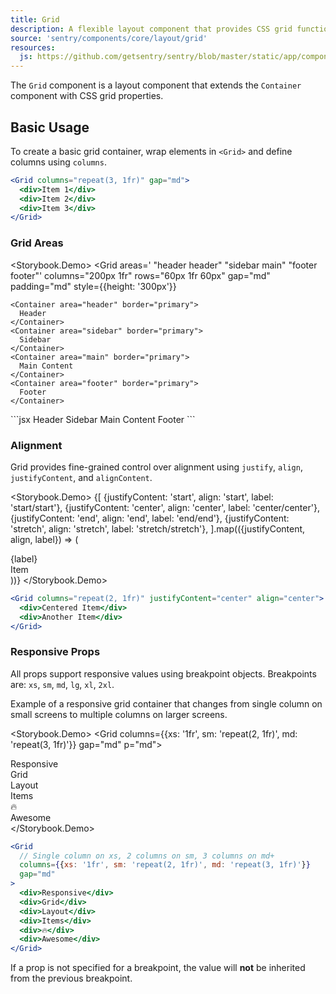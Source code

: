 ```yaml
---
title: Grid
description: A flexible layout component that provides CSS grid functionality with responsive props and spacing controls.
source: 'sentry/components/core/layout/grid'
resources:
  js: https://github.com/getsentry/sentry/blob/master/static/app/components/core/layout/grid.tsx
---
```





The `Grid` component is a layout component that extends the `Container` component with CSS grid properties.

## Basic Usage

To create a basic grid container, wrap elements in `<Grid>` and define columns using `columns`.

```jsx
<Grid columns="repeat(3, 1fr)" gap="md">
  <div>Item 1</div>
  <div>Item 2</div>
  <div>Item 3</div>
</Grid>
```

### Grid Areas

<Storybook.Demo>
  <Grid
    areas='
      "header header"
      "sidebar main"
      "footer footer"'
    columns="200px 1fr"
    rows="60px 1fr 60px"
    gap="md"
    padding="md"
    style={{height: '300px'}}
  >
    <Container area="header" border="primary">
      Header
    </Container>
    <Container area="sidebar" border="primary">
      Sidebar
    </Container>
    <Container area="main" border="primary">
      Main Content
    </Container>
    <Container area="footer" border="primary">
      Footer
    </Container>
  </Grid>
</Storybook.Demo>
```jsx
<Grid
  areas="
    header header
    sidebar main
    footer footer"
  columns="200px 1fr"
  rows="60px 1fr 60px"
  gap="md"
>
  <Container area="header">Header</Container>
  <Container area="sidebar">Sidebar</Container>
  <Container area="main">Main Content</Container>
  <Container area="footer">Footer</Container>
</Grid>
```

### Alignment

Grid provides fine-grained control over alignment using `justify`, `align`, `justifyContent`, and `alignContent`.

<Storybook.Demo>
  <Grid columns="repeat(2, 1fr)" gap="md" padding="md">
    {[
      {justifyContent: 'start', align: 'start', label: 'start/start'},
      {justifyContent: 'center', align: 'center', label: 'center/center'},
      {justifyContent: 'end', align: 'end', label: 'end/end'},
      {justifyContent: 'stretch', align: 'stretch', label: 'stretch/stretch'},
    ].map(({justifyContent, align, label}) => (
      <Grid
        key={label}
        columns="repeat(2, 1fr)"
        gap="sm"
        justifyContent={justifyContent}
        align={align}
        border="primary"
      >
        <div>{label}</div>
        <div>Item</div>
      </Grid>
    ))}
  </Grid>
</Storybook.Demo>
```jsx
<Grid columns="repeat(2, 1fr)" justifyContent="center" align="center">
  <div>Centered Item</div>
  <div>Another Item</div>
</Grid>
```

### Responsive Props

All props support responsive values using breakpoint objects. Breakpoints are: `xs`, `sm`, `md`, `lg`, `xl`, `2xl`.

Example of a responsive grid container that changes from single column on small screens to multiple columns on larger screens.

<Storybook.Demo>
  <Grid columns={{xs: '1fr', sm: 'repeat(2, 1fr)', md: 'repeat(3, 1fr)'}} gap="md" p="md">
    <div>Responsive</div>
    <div>Grid</div>
    <div>Layout</div>
    <div>Items</div>
    <div>🔥</div>
    <div>Awesome</div>
  </Grid>
</Storybook.Demo>
```jsx
<Grid
  // Single column on xs, 2 columns on sm, 3 columns on md+
  columns={{xs: '1fr', sm: 'repeat(2, 1fr)', md: 'repeat(3, 1fr)'}}
  gap="md"
>
  <div>Responsive</div>
  <div>Grid</div>
  <div>Layout</div>
  <div>Items</div>
  <div>🔥</div>
  <div>Awesome</div>
</Grid>
```

If a prop is not specified for a breakpoint, the value will **not** be inherited from the previous breakpoint.
